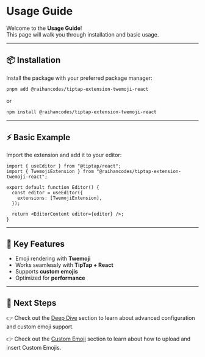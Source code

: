 # Usage Guide

Welcome to the **Usage Guide**!  
This page will walk you through installation and basic usage.

---

## 📦 Installation

Install the package with your preferred package manager:

```bash
pnpm add @raihancodes/tiptap-extension-twemoji-react
```

or

```bash
npm install @raihancodes/tiptap-extension-twemoji-react
```

---

## ⚡ Basic Example

Import the extension and add it to your editor:

```tsx
import { useEditor } from "@tiptap/react";
import { TwemojiExtension } from "@raihancodes/tiptap-extension-twemoji-react";

export default function Editor() {
  const editor = useEditor({
    extensions: [TwemojiExtension],
  });

  return <EditorContent editor={editor} />;
}
```

---

## 🎯 Key Features

- Emoji rendering with **Twemoji**
- Works seamlessly with **TipTap + React**
- Supports **custom emojis**
- Optimized for **performance**

---

## 🚀 Next Steps

👉 Check out the [Deep Dive](/deep-dive) section to learn about advanced configuration and custom emoji support.

👉 Check out the [Custom Emoji](/custom-emojis) section to learn about how to upload and insert Custom Emojis.
